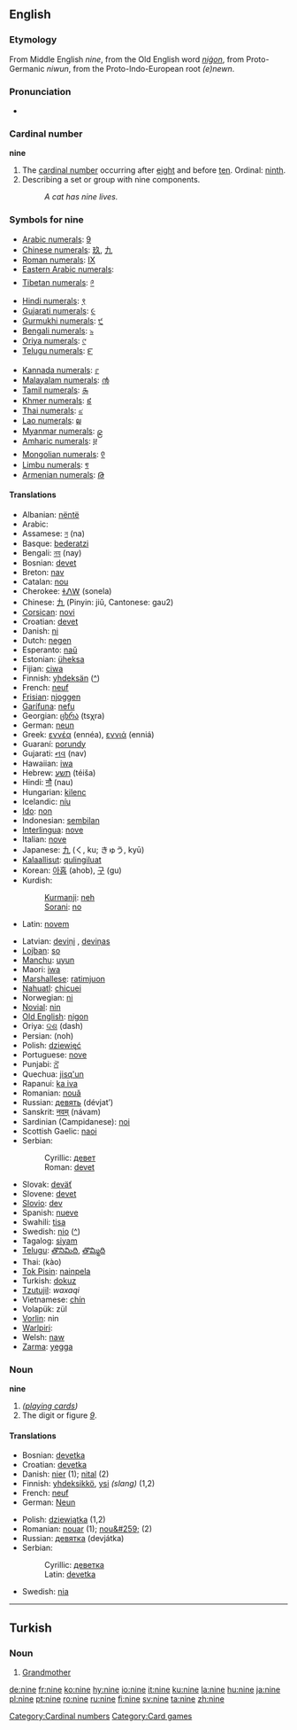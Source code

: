 ==English==
===Etymology===
From Middle English ''nine'', from the Old English word ''[[niġon]]'', from Proto-Germanic ''niwun'', from the Proto-Indo-European root ''(e)newn''.

===Pronunciation===
* {{audio|en-us-nine.ogg|Audio (US)}}

===Cardinal number===
'''nine'''
# The [[cardinal number]] occurring after [[eight]] and before [[ten]]. Ordinal: [[ninth]]. 
# Describing a set or group with nine components.
#: ''A cat has nine lives.''

===Symbols for nine===
{{top}}
*[[w:Arabic numerals|Arabic numerals]]: [[9]]
*[[w:Chinese numerals|Chinese numerals]]: [[玖]], [[九]]
*[[w:Roman numerals|Roman numerals]]: [[IX]]
*[[w:Eastern Arabic numerals|Eastern Arabic numerals]]: {{ARchar|[[٩]]}}
*[[w:Indian numerals|Tibetan numerals]]: [[༩]]
*[[w:Indian numerals|Hindi numerals]]: [[९]]
*[[w:Indian numerals|Gujarati numerals]]: [[૯]]
*[[w:Indian numerals|Gurmukhi numerals]]: [[੯]]
*[[w:Indian numerals|Bengali numerals]]: [[৯]]
*[[w:Indian numerals|Oriya numerals]]: [[୯]]
*[[w:Indian numerals|Telugu numerals]]: [[౯]]
{{mid}}
*[[w:Indian numerals|Kannada numerals]]: [[೯]]
*[[w:Indian numerals|Malayalam numerals]]: [[൯]]
*[[w:Indian numerals|Tamil numerals]]: [[௯]]
*[[w:Khmer script|Khmer numerals]]: [[៩]]
*[[w:Thai numerals|Thai numerals]]: [[๙]]
*[[w:Lao alphabet|Lao numerals]]: [[໙]]
*[[w:Burmese alphabet|Myanmar numerals]]: [[၉]]
*[[w:Amharic language|Amharic numerals]]: [[፱]]
*[[w:Mongolian alphabet|Mongolian numerals]]: [[᠙]]
*[[w:Limbu language|Limbu numerals]]: [[᥏]]
*[[w:Armenian language|Armenian numerals]]: [[Թ]]
{{bottom}}

====Translations====
{{top}}
*Albanian: [[nëntë]]
*Arabic: {{ARchar|[[تسعة]]}} {{Unicode|(tísʕa)}}
*Assamese: [[ন]] (na)
*Basque: [[bederatzi]]
*Bengali: [[নয]] (nay)
*Bosnian: [[devet#Bosnian|devet]]
*Breton: [[nav]]
*Catalan: [[nou]]
*Cherokee: [[ᏐᏁᎳ]] (sonela)
*Chinese: [[九]] (Pinyin: jiǔ, Cantonese: gau2)
*[[Corsican]]: [[novi]]
*Croatian: [[devet#Croatian|devet]]
*Danish: [[ni]]
*Dutch: [[negen]]
*Esperanto: [[naŭ]]
*Estonian: [[üheksa]]
*Fijian: [[ciwa]]
*Finnish: [[yhdeksän]] ([[:fi:yhdeksan|^]])
*French: [[neuf]]
*[[Frisian]]: [[njoggen]]
*[[Garífuna]]: [[nefu]]
*Georgian: [[ცხრა]] (tsχra)
*German: [[neun]]
*Greek: [[εννέα]] (ennéa), [[εννιά]] (enniá)
*Guaraní: [[porundy]]
*Gujarati: [[નવ]] (nav)
*Hawaiian: [[iwa]]
*Hebrew: [[תשע]] (téiša)
*Hindi: [[नौ]] (nau)
*Hungarian: [[kilenc]]
*Icelandic: [[níu]]
*[[Ido]]: [[non]]
*Indonesian: [[sembilan]]
*[[Interlingua]]: [[nove]]
*Italian: [[nove]]
*Japanese: [[九]] (く, ku; きゅう, kyū)
*[[Kalaallisut]]: [[qulingiluat]]
*Korean: [[아홉]] (ahob), [[구]] (gu)
*Kurdish:
*:[[Kurmanji]]: [[neh]]
*:[[Sorani]]: [[no]]
*Latin: [[novem]]
{{mid}}
*Latvian: [[deviņi]] {{m}}, [[deviņas]] {{f}}
*[[Lojban]]: [[so]]
*[[Manchu]]: [[uyun]]
*Maori: [[iwa]]
*[[Marshallese]]: [[ratimjuon]]
*[[Nahuatl]]: [[chicuei]]
*Norwegian: [[ni]]
*[[Novial]]: [[nin]]
*[[Old English]]: [[nigon]]
*Oriya: [[ଦଶ]] (dash)
*Persian: {{FAchar|[[نه|نُه]]}} (noh)
*Polish: [[dziewięć]]
*Portuguese: [[nove]]
*Punjabi: [[ਨੋਂ]] {{Unicode|(naōṁ)}}
*Quechua: [[jisq'un]]
*Rapanui: [[ka iva]]
*Romanian: [[nouă]]
*Russian: [[девять]] (dévjat’)
*Sanskrit: [[नवम्]] (návam)
*Sardinian (Campidanese): [[noi]]
*Scottish Gaelic: [[naoi]]
*Serbian:
*:Cyrillic: [[девет#Serbian|девет]]
*:Roman: [[devet#Serbian|devet]]
*Slovak: [[deväť]]
*Slovene: [[devet]]
*[[Slovio]]: [[dev]]
*Spanish: [[nueve]]
*Swahili: [[tisa]]
*Swedish: [[nio]] ([[:sv:nio|^]])
*Tagalog: [[siyam]]
*[[Telugu]]: [[తొనిమిది]], [[తొమ్మిది]]
*Thai: {{THchar|[[เก้า]]}} (kào)
*[[Tok Pisin]]: [[nainpela]]
*Turkish: [[dokuz]]
*[[Tzutujil]]: ''waxaqi''
*Vietnamese: [[chín]]
*Volapük: zül
*[[Vorlin]]: nin
*[[Warlpiri]]: {{Unicode|[[ɟaɻukutu]]}}
*Welsh: [[naw]]
*[[Zarma]]: [[yegga]]
{{bottom}}

===Noun===
'''nine'''
# ''([[playing card]]s)''
# The digit or figure ''[[9]]''.

====Translations====
{{top}}
*Bosnian: [[devetka#Bosnian|devetka]] {{f}}
*Croatian: [[devetka#Croatian|devetka]] {{f}}
*Danish: [[nier]] {{c}} (1); [[nital]] {{n}} (2)
*Finnish: [[yhdeksikkö]], [[ysi]] ''(slang)'' (1,2)
*French: [[neuf]] {{m}}
*German: [[Neun]] {{f}}
{{mid}}
*Polish: [[dziewiątka]] {{f}} (1,2)
*Romanian: [[nouar]] {{m}} (1); [[nou&#259;]] {{m}} (2)
*Russian: [[девятка]] (devjátka) {{f}}
*Serbian:
*:Cyrillic: [[деветка#Serbian|деветка]] {{f}}
*:Latin: [[devetka#Serbian|devetka]] {{f}}
*Swedish: [[nia]]
{{bottom}}

----------

==Turkish==
===Noun===
# [[Grandmother]]

[[Category:Cardinal numbers]]
[[Category:Card games]]

[[de:nine]]
[[fr:nine]]
[[ko:nine]]
[[hy:nine]]
[[io:nine]]
[[it:nine]]
[[ku:nine]]
[[la:nine]]
[[hu:nine]]
[[ja:nine]]
[[pl:nine]]
[[pt:nine]]
[[ro:nine]]
[[ru:nine]]
[[fi:nine]]
[[sv:nine]]
[[ta:nine]]
[[zh:nine]]